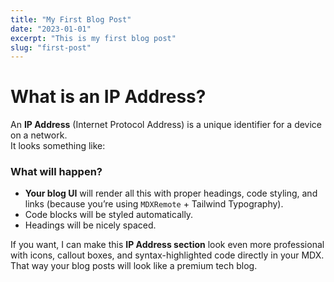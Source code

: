 ```yaml
---
title: "My First Blog Post"
date: "2023-01-01"
excerpt: "This is my first blog post"
slug: "first-post"
---
```



# What is an IP Address?

An **IP Address** (Internet Protocol Address) is a unique identifier for a device on a network.  
It looks something like:


### What will happen?
- **Your blog UI** will render all this with proper headings, code styling, and links (because you’re using `MDXRemote` + Tailwind Typography).
- Code blocks will be styled automatically.
- Headings will be nicely spaced.


If you want, I can make this **IP Address section** look even more professional with icons, callout boxes, and syntax-highlighted code directly in your MDX. That way your blog posts will look like a premium tech blog.